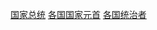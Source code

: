 {{Commonscat|Presidents by country}}
{{Categories by country|nocat}}

[[Category:国家总统|]]
[[Category:各国国家元首|]]
[[Category:各国统治者|]]